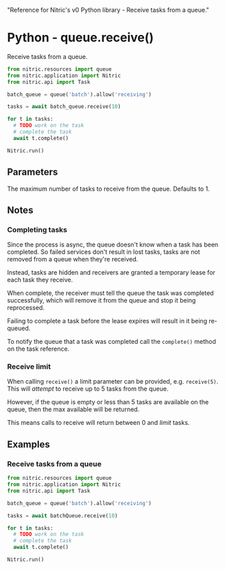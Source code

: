   "Reference for Nitric's v0 Python library - Receive tasks from a queue."

# Python - queue.receive()

Receive tasks from a queue.

```python
from nitric.resources import queue
from nitric.application import Nitric
from nitric.api import Task

batch_queue = queue('batch').allow('receiving')

tasks = await batch_queue.receive(10)

for t in tasks:
  # TODO work on the task
  # complete the task
  await t.complete()

Nitric.run()
```

## Parameters

<Properties>
  <Property name="limit" type="number">
    The maximum number of tasks to receive from the queue. Defaults to 1.
  </Property>
</Properties>

## Notes

### Completing tasks

Since the process is async, the queue doesn't know when a task has been completed. So failed services don't result in lost tasks, tasks are not removed from a queue when they're received.

Instead, tasks are hidden and receivers are granted a temporary lease for each task they receive.

When complete, the receiver must tell the queue the task was completed successfully, which will remove it from the queue and stop it being reprocessed.

<Note>
  Failing to complete a task before the lease expires will result in it being
  re-queued.
</Note>

To notify the queue that a task was completed call the `complete()` method on the task reference.

### Receive limit

When calling `receive()` a limit parameter can be provided, e.g. `receive(5)`. This will _attempt_ to receive up to 5 tasks from the queue.

However, if the queue is empty or less than 5 tasks are available on the queue, then the max available will be returned.

This means calls to receive will return between 0 and _limit_ tasks.

## Examples

### Receive tasks from a queue

```python
from nitric.resources import queue
from nitric.application import Nitric
from nitric.api import Task

batch_queue = queue('batch').allow('receiving')

tasks = await batchQueue.receive(10)

for t in tasks:
  # TODO work on the task
  # complete the task
  await t.complete()

Nitric.run()
```
